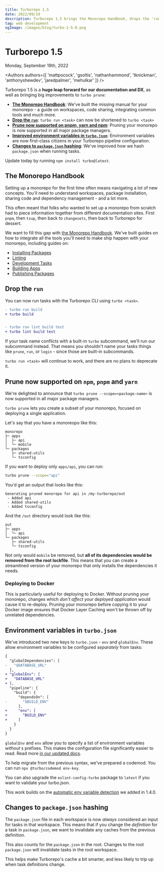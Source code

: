 ```yaml
---
title: Turborepo 1.5
date: 2022/09/19
description: Turborepo 1.5 brings the Monorepo Handbook, drops the 'run' command, improves pruning, and much more!
tag: web development
ogImage: /images/blog/turbo-1-5-0.png
---
```


# Turborepo 1.5


<div className="text-sm mt-2 text-center text-gray-500 dark:text-gray-400">Monday, September 19th, 2022</div>

<Authors authors={[ 'mattpocock', 'gsoltis', 'nathanhammond', 'tknickman', 'anthonyshewdev', 'jaredpalmer', 'mehulkar' ]} />

Turborepo 1.5 is a **huge leap forward for our documentation and DX**, as well as bringing big improvements to `turbo prune`:

- [**The Monorepo Handbook**](#the-monorepo-handbook): We've built the missing manual for your monorepo - a guide on workspaces, code sharing, integrating common tools and much more.
- [**Drop the `run`**](#drop-the-run): `turbo run <task>` can now be shortened to `turbo <task>`
- [**Prune now supported on pnpm, yarn and npm**](#prune-now-supported-on-npm-pnpm-and-yarn): Pruning your monorepo is now supported in all major package managers.
- [**Improved environment variables in `turbo.json`**](#environment-variables-in-turbojson): Environment variables are now first-class citizens in your Turborepo pipeline configuration.
- [**Changes to `package.json` hashing**](#changes-to-packagejson-hashing): We've improved how we hash `package.json` when running tasks.

Update today by running `npm install turbo@latest`.

## The Monorepo Handbook

Setting up a monorepo for the first time often means navigating a lot of new concepts. You'll need to understand workspaces, package installation, sharing code and dependency management - and a lot more.

This often meant that folks who wanted to set up a monorepo from scratch had to piece information together from different documentation sites. First `pnpm`, then `tsup`, then back to `changesets`, then back to Turborepo for dessert.

We want to fill this gap with [the Monorepo Handbook](/docs/handbook). We've built guides on how to integrate all the tools you'll need to make ship happen with your monorepo, including guides on:

- [Installing Packages](/docs/handbook/package-installation)
- [Linting](/docs/handbook/linting)
- [Development Tasks](/docs/handbook/dev)
- [Building Apps](/docs/handbook/building-your-app)
- [Publishing Packages](/docs/handbook/publishing-packages)

## Drop the `run`

You can now run tasks with the Turborepo CLI using `turbo <task>`.

```diff
- turbo run build
+ turbo build


- turbo run lint build test
+ turbo lint build test
```

If your task name conflicts with a built-in `turbo` subcommand, we'll run our subcommand instead. That means you shouldn't name your tasks things like `prune`, `run`, or `login` - since those are built-in subcommands.

`turbo run <task>` will continue to work, and there are no plans to deprecate it.

## Prune now supported on `npm`, `pnpm` and `yarn`

We're delighted to announce that `turbo prune --scope=<package-name>` is now supported in all major package managers.

`turbo prune` lets you create a subset of your monorepo, focused on deploying a single application.

Let's say that you have a monoreopo like this:

```
monorepo
├─ apps
│  ├─ api
│  └─ mobile
└─ packages
   ├─ shared-utils
   └─ tsconfig
```

If you want to deploy only `apps/api`, you can run:

```bash
turbo prune --scope="api"
```

You'd get an output that looks like this:

```
Generating pruned monorepo for api in /my-turborepo/out
 - Added api
 - Added shared-utils
 - Added tsconfig
```

And the `/out` directory would look like this:

```
out
├─ apps
│  └─ api
└─ packages
   ├─ shared-utils
   └─ tsconfig
```

Not only would `mobile` be removed, but **all of its dependencies would be removed from the root lockfile**. This means that you can create a streamlined version of your monorepo that only installs the dependencies it needs.

### Deploying to Docker

This is particularly useful for deploying to Docker. Without pruning your monorepo, changes which _don't affect your deployed application_ would cause it to re-deploy. Pruning your monorepo before copying it to your Docker image ensures that Docker Layer Caching won't be thrown off by unrelated dependencies.

## Environment variables in `turbo.json`

We've introduced two new keys to `turbo.json` - `env` and `globalEnv`. These allow environment variables to be configured _separately_ from tasks:

```diff filename="turbo.json"
{
  "globalDependencies": [
-   "$DATABASE_URL"
  ],
+ "globalEnv": [
+   "DATABASE_URL"
+ ],
  "pipeline": {
    "build": {
      "dependsOn": [
-       "$BUILD_ENV"
      ],
+     "env": [
+       "BUILD_ENV"
+     ]
    }
  }
}
```

`globalEnv` and `env` allow you to specify a list of environment variables _without_ `$` prefixes. This makes the configuration file significantly easier to read. Read more [in our updated docs](/docs/core-concepts/caching#altering-caching-based-on-environment-variables).

To help migrate from the previous syntax, we've prepared a codemod. You can run `npx @turbo/codemod env-key`.

You can also upgrade the `eslint-config-turbo` package to `latest` if you want to validate your turbo.json.

This work builds on the [automatic env variable detection](/blog/turbo-1-4-0) we added in 1.4.0.

## Changes to `package.json` hashing

The `package.json` file in each workspace is now _always_ considered an input for tasks in that workspace. This means that if you change the _definition_ for a task in `package.json`, we want to invalidate any caches from the previous definition.

This also counts for the `package.json` in the root. Changes to the root `package.json` will invalidate tasks in the root workspace.

This helps make Turborepo's cache a bit smarter, and less likely to trip up when task definitions change.
